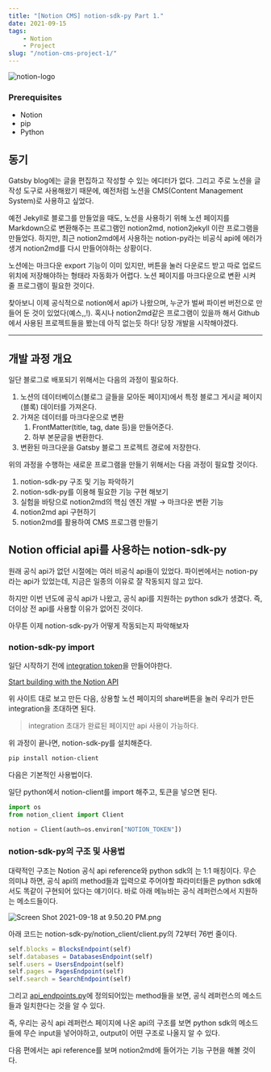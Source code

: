 ```yaml
---
title: "[Notion CMS] notion-sdk-py Part 1."
date: 2021-09-15
tags: 
    - Notion
    - Project
slug: "/notion-cms-project-1/"
---
```


![notion-logo](./notion-logo.png)

### Prerequisites

- Notion
- pip
- Python

## 동기

Gatsby blog에는 글을 편집하고 작성할 수 있는 에디터가 없다. 그리고 주로 노션을 글 작성 도구로 사용해왔기 때문에, 예전처럼 노션을 CMS(Content Management System)로 사용하고 싶었다.

예전 Jekyll로 블로그를 만들었을 때도, 노션을 사용하기 위해 노션 페이지를 Markdown으로 변환해주는 프로그램인 notion2md, notion2jekyll 이란 프로그램을 만들었다. 하지만, 최근 notion2md에서 사용하는 notion-py라는 비공식 api에 에러가 생겨 notion2md를 다시 만들어야하는 상황이다.

노션에는 마크다운 export 기능이 이미 있지만, 버튼을 눌러 다운로드 받고 따로 업로드 위치에 저장해야하는 형태라 자동화가 어렵다. 노션 페이지를 마크다운으로 변환 시켜 줄 프로그램이 필요한 것이다.

찾아보니 이제 공식적으로 notion에서 api가 나왔으며, 누군가 벌써 파이썬 버전으로 만들어 둔 것이 있었다(예스,,!). 혹시나 notion2md같은 프로그램이 있을까 해서 Github에서 사용된 프로젝트들을 봤는데 아직 없는듯 하다! 당장 개발을 시작해야겠다.

---

## 개발 과정 개요

일단 블로그로 배포되기 위해서는 다음의 과정이 필요하다.

1. 노션의 데이터베이스(블로그 글들을 모아둔 페이지)에서 특정 블로그 게시글 페이지(블록) 데이터를 가져온다. 
2. 가져온 데이터를 마크다운으로 변환
    1. FrontMatter(title, tag, date 등)을 만들어준다.
    2. 하부 본문글을 변환한다.
3. 변환된 마크다운을 Gatsby 블로그 프로젝트 경로에 저장한다.

위의 과정을 수행하는 새로운 프로그램을 만들기 위해서는 다음 과정이 필요할 것이다.

1. notion-sdk-py 구조 및 기능 파악하기
2. notion-sdk-py를 이용해 필요한 기능 구현 해보기
3. 실험을 바탕으로 notion2md의 핵심 엔진 개발 → 마크다운 변환 기능
4. notion2md api 구현하기
5. notion2md를 활용하여 CMS 프로그램 만들기

## Notion official api를 사용하는 notion-sdk-py

원래 공식 api가 없던 시절에는 여러 비공식 api들이 있었다. 파이썬에서는 notion-py라는 api가 있었는데, 지금은 일종의 이유로 잘 작동되지 않고 있다.

하지만 이번 년도에 공식 api가 나왔고, 공식 api를 지원하는 python sdk가 생겼다. 즉, 더이상 전 api를 사용할 이유가 없어진 것이다.

아무튼 이제 notion-sdk-py가 어떻게 작동되는지 파악해보자

### notion-sdk-py import

일단 시작하기 전에 [integration token](https://www.notion.com/my-integrations)을 만들어야한다. 

[Start building with the Notion API](https://developers.notion.com/docs/authorization)

위 사이트 대로 보고 만든 다음, 상용할 노션 페이지의 share버튼을 눌러 우리가 만든 integration을 초대하면 된다.

> integration 초대가 완료된 페이지만 api 사용이 가능하다.

위 과정이 끝나면, notion-sdk-py를 설치해준다.

```bash
pip install notion-client
```

다음은 기본적인 사용법이다.

일단 python에서 notion-client를 import 해주고, 토큰을 넣으면 된다.

```python
import os
from notion_client import Client

notion = Client(auth=os.environ["NOTION_TOKEN"])
```

### notion-sdk-py의 구조 및 사용법

대략적인 구조는 Notion 공식 api reference와 python sdk의 는 1:1 매칭이다. 무슨 의미냐 하면, 공식 api의 method들과 입력으로 주어야할 파라미터들은 python sdk에서도 똑같이 구현되어 있다는 얘기이다. 바로 아래 메뉴바는 공식 레퍼런스에서 지원하는 메소드들이다.

![Screen Shot 2021-09-18 at 9.50.20 PM.png](./Screen_Shot_2021-09-18_at_9.50.20_PM.png)

아래 코드는 notion-sdk-py/notion_client/client.py의 72부터 76번 줄이다.

```jsx
self.blocks = BlocksEndpoint(self)
self.databases = DatabasesEndpoint(self)
self.users = UsersEndpoint(self)
self.pages = PagesEndpoint(self)
self.search = SearchEndpoint(self)
```

그리고  [api_endpoints.py](https://github.com/ramnes/notion-sdk-py/blob/main/notion_client/api_endpoints.py)에 정의되어있는 method들을 보면, 공식 레퍼런스의 메소드들과 일치한다는 것을 알 수 있다.

즉, 우리는 공식 api 레퍼런스 페이지에 나온 api의 구조를 보면 python sdk의 메소드들에 무슨 input을 넣어야하고, output이 어떤 구조로 나올지 알 수 있다.

다음 편에서는 api reference를 보며 notion2md에 들어가는 기능 구현을 해볼 것이다.